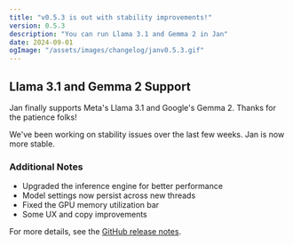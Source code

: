 ```yaml
---
title: "v0.5.3 is out with stability improvements!"
version: 0.5.3
description: "You can run Llama 3.1 and Gemma 2 in Jan"
date: 2024-09-01
ogImage: "/assets/images/changelog/janv0.5.3.gif"
---
```



<ChangelogHeader title= "v0.5.3 is out with stability improvements!" date="2024-09-01" ogImage= "/assets/images/changelog/janv0.5.3.gif"  />

## Llama 3.1 and Gemma 2 Support

Jan finally supports Meta's Llama 3.1 and Google's Gemma 2. Thanks for the patience folks!

We've been working on stability issues over the last few weeks. Jan is now more stable.

### Additional Notes

- Upgraded the inference engine for better performance
- Model settings now persist across new threads
- Fixed the GPU memory utilization bar
- Some UX and copy improvements

For more details, see the [GitHub release notes](https://github.com/janhq/jan/releases/tag/v0.5.3).
